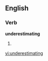 
==English==

===Verb===
'''underestimating'''

# {{present participle of|[[underestimate]]}}

[[vi:underestimating]]